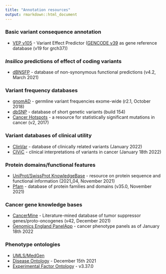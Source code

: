 ```yaml
---
title: "Annotation resources"
output: rmarkdown::html_document
---
```


### Basic variant consequence annotation
  * [VEP v105](http://www.ensembl.org/info/docs/tools/vep/index.html) - Variant Effect Predictor ([GENCODE v39](https://www.gencodegenes.org/human/) as gene reference database (v19 for grch37))

###  *Insilico* predictions of effect of coding variants
  * [dBNSFP](https://sites.google.com/site/jpopgen/dbNSFP) - database of non-synonymous functional predictions (v4.2, March 2021)

###  Variant frequency databases
  * [gnomAD](http://exac.broadinstitute.org/) - germline variant frequencies exome-wide (r2.1, October 2018)
  * [dbSNP](http://www.ncbi.nlm.nih.gov/SNP/) - database of short genetic variants (build 154)
  * [Cancer Hotspots](http://cancerhotspots.org) - a resource for statistically significant mutations in cancer (v2, 2017)

### Variant databases of clinical utility
  * [ClinVar](http://www.ncbi.nlm.nih.gov/clinvar/) - database of clinically related variants (January 2022)
  * [CIViC](https://civicdb.org) - clinical interpretations of variants in cancer (January 18th 2022)

### Protein domains/functional features
  * [UniProt/SwissProt KnowledgeBase](http://www.uniprot.org) - resource on protein sequence and functional information (2021_04, November 2021)
  * [Pfam](http://pfam.xfam.org) - database of protein families and domains (v35.0, November 2021)

### Cancer gene knowledge bases
  * [CancerMine](http://bionlp.bcgsc.ca/cancermine/) - Literature-mined database of tumor suppressor genes/proto-oncogenes (v42, December 2021)
  * [Genomics England PanelApp](https://panelapp.genomicsengland.co.uk) - cancer phenotype panels as of January 18th 2022


### Phenotype ontologies
  * [UMLS/MedGen](https://www.ncbi.nlm.nih.gov/medgen/)
  * [Disease Ontology](https://disease-ontology.org/) - December 15th 2021
  * [Experimental Factor Ontology](https://github.com/EBISPOT/efo) - v3.37.0
